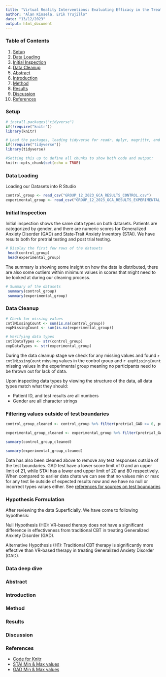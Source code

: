 ```yaml
---
title: "Virtual Reality Interventions: Evaluating Efficacy in the Treatment of GAD"
author: "Alan Kinsela, Erik Trujillo"
date: "13/12/2023"
output: html_document
---
```


<!-- This is what a comment looks like-->
### Table of Contents

1. [Setup](#setup)
2. [Data Loading](#data-load)
3. [Initial Inspection](#inspection)
4. [Data Cleanup](#cleanup)
5. [Abstract](#abstract)
6. [Introduction](#introduction)
7. [Method](#method)
8. [Results](#results)
9. [Discussion](#discussion)
10. [References](#references)

### Setup <a name="setup"></a>
```r

# install.packages("tidyverse")
if(!require("knitr"))
library(knitr)

# Load the packages, loading tidyverse for readr, dplyr, magrittr, and ggplot2
if(!require("tidyverse"))
library(tidyverse)
```


```r
#Setting this up to define all chunks to show both code and output: 
knitr::opts_chunk$set(echo = TRUE)

```

### Data Loading <a name="data-load"></a>
Loading our Datasets into R Studio
```r
control_group <- read_csv("GROUP_12_2023_GCA_RESULTS_CONTROL.csv")
experimental_group <- read_csv("GROUP_12_2023_GCA_RESULTS_EXPERIMENTAL.csv")

```

### Initial Inspection <a name="inspection"></a>
Initial inspection shows the same data types on both datasets. Patients are categorized by gender, and there are numeric scores for Generalized Anxiety Disorder (GAD) and State-Trait Anxiety Inventory (STAI). We have results both for pretrial testing and post trial testing. 
```r
# Display the first few rows of the datasets
 head(control_group)
 head(experimental_group)
```

The summary is showing some insight on how the data is distributed, there are also some outliers within minimum values in scores that might need to be looked at during our cleaning process. 
```r
# Summary of the datasets 
 summary(control_group)
 summary(experimental_group)
```

### Data Cleanup <a name="cleanup"></a>
```r
# Check for missing values
cntlMissingCount <- sum(is.na(control_group)) 
expMissingCount <- sum(is.na(experimental_group)) 

# Verifying data types 
cntlDataTypes <- str(control_group) 
expDataTypes <- str(experimental_group) 

```

During the data cleanup stage we check for any missing values and found `r cntlMissingCount` missing values in the control group and `r expMissingCount` missing values in the experimental group meaning no participants need to be thrown out for lack of data.

Upon inspecting data types by viewing the structure of the data, all data types match what they should:

- Patient ID, and test results are all numbers
- Gender are all character strings


### Filtering values outside of test boundaries 
```r
control_group_cleaned <- control_group %>% filter(pretrial_GAD >= 0, pretrial_STAI >= 20, posttrial_GAD >= 0, posttrial_STAI >= 20, pretrial_GAD <= 21, pretrial_STAI <= 80, posttrial_GAD <= 21, posttrial_STAI <= 80)
```

``` r
experimental_group_cleaned <- experimental_group %>% filter(pretrial_GAD >= 0, pretrial_STAI >= 0, posttrial_GAD >= 0, posttrial_STAI >= 0, , pretrial_GAD <= 21, pretrial_STAI <= 80, posttrial_GAD <= 21, posttrial_STAI <= 80) 

summary(control_group_cleaned) 

summary(experimental_group_cleaned) 
```

Data has also been cleaned above to remove any test responses outside of the test boundaries. GAD test have a lower score limit of 0 and an upper limit of 21, while STAI has a lower and upper limit of 20 and 80 respectively. When compared to earlier data chats we can see that no values min or max for any test lie outside of expected results now and we have no null or incorrect types values either. See [references for sources on test boundaries](#references)

### Hypothesis Formulation

After reviewing the data Superficially. We have come to following hypothesis:

Null Hypothesis (H0): VR-based therapy does not have a significant difference in effectiveness from traditional CBT in treating Generalized Anxiety Disorder (GAD).

Alternative Hypothesis (H1): Traditional CBT therapy is significantly more effective than VR-based therapy in treating Generalized Anxiety Disorder (GAD).

### Data deep dive 


### Abstract <a name="abstract"></a>



### Introduction <a name="introduction"></a>




### Method <a name="method"></a>




### Results <a name="results"></a>




### Discussion <a name="discussion"></a>




### References <a name="references"></a>


- [Code for Knitr](https://argoshare.is.ed.ac.uk/healthyr_book/the-anatomy-of-a-notebook-r-markdown-file.html)
- [STAI Min & Max values](https://www.ncbi.nlm.nih.gov/pmc/articles/PMC6945947/#:~:text=Each%20question%20is%20rated%20on,T%20and%20STAI%2DS%20subscales.)
- [GAD Min & Max values](https://www.corc.uk.net/outcome-experience-measures/generalised-anxiety-disorder-assessment-gad-7/#:~:text=GAD%2D7%20total%20score%20for%20the%20seven%20items%20ranges%20from%200%20to%2021.)